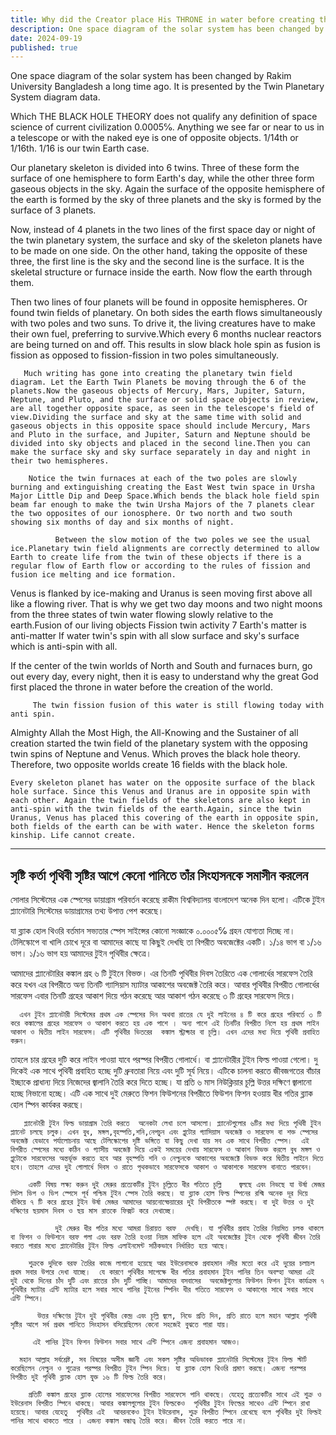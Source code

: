 ```yaml
---
title: Why did the Creator place His THRONE in water before creating the earth?
description: One space diagram of the solar system has been changed by Rakim University Bangladesh a long time ago. It is presented by the Twin Planetary System diagram data.
date: 2024-09-19
published: true
---
```


One space diagram of the solar system has been changed by Rakim University Bangladesh a long time ago. It is presented by the Twin Planetary System diagram data.

Which THE BLACK HOLE THEORY does not qualify any definition of space science of current civilization 0.0005℅. Anything we see far or near to us in a telescope or with the naked eye is one of opposite objects. 1/14th or 1/16th. 1/16 is our twin Earth case.

Our planetary skeleton is divided into 6 twins. Three of these form the surface of one hemisphere to form Earth's day, while the other three form gaseous objects in the sky. Again the surface of the opposite hemisphere of the earth is formed by the sky of three planets and the sky is formed by the surface of 3 planets.

Now, instead of 4 planets in the two lines of the first space day or night of the twin planetary system, the surface and sky of the skeleton planets have to be made on one side. On the other hand, taking the opposite of these three, the first line is the sky and the second line is the surface. It is the skeletal structure or furnace inside the earth. Now flow the earth through them.

Then two lines of four planets will be found in opposite hemispheres. Or found twin fields of planetary. On both sides the earth flows simultaneously with two poles and two suns. To drive it, the living creatures have to make their own fuel, preferring to survive.Which every 6 months nuclear reactors are being turned on and off. This results in slow black hole spin as fusion is fission as opposed to fission-fission in two poles simultaneously.

       Much writing has gone into creating the planetary twin field diagram. Let the Earth Twin Planets be moving through the 6 of the planets.Now the gaseous objects of Mercury, Mars, Jupiter, Saturn, Neptune, and Pluto, and the surface or solid space objects in review, are all together opposite space, as seen in the telescope's field of view.Dividing the surface and sky at the same time with solid and gaseous objects in this opposite space should include Mercury, Mars and Pluto in the surface, and Jupiter, Saturn and Neptune should be divided into sky objects and placed in the second line.Then you can make the surface sky and sky surface separately in day and night in their two hemispheres.

        Notice the twin furnaces at each of the two poles are slowly burning and extinguishing creating the East West twin space in Ursha Major Little Dip and Deep Space.Which bends the black hole field spin beam far enough to make the twin Ursha Majors of the 7 planets clear the two opposites of our ionosphere. Or two north and two south showing six months of day and six months of night.

              Between the slow motion of the two poles we see the usual ice.Planetary twin field alignments are correctly determined to allow Earth to create life from the twin of these objects if there is a regular flow of Earth flow or according to the rules of fission and fusion ice melting and ice formation.

Venus is flanked by ice-making and Uranus is seen moving first above all like a flowing river. That is why we get two day moons and two night moons from the three states of twin water flowing slowly relative to the earth.Fusion of our living objects Fission twin activity 7 Earth's matter is anti-matter If water twin's spin with all slow surface and sky's surface which is anti-spin with all.

If the center of the twin worlds of North and South and furnaces burn, go out every day, every night, then it is easy to understand why the great God first placed the throne in water before the creation of the world.

         The twin fission fusion of this water is still flowing today with anti spin.

Almighty Allah the Most High, the All-Knowing and the Sustainer of all creation started the twin field of the planetary system with the opposing twin spins of Neptune and Venus. Which proves the black hole theory. Therefore, two opposite worlds create 16 fields with the black hole.

    Every skeleton planet has water on the opposite surface of the black hole surface. Since this Venus and Uranus are in opposite spin with each other. Again the twin fields of the skeletons are also kept in anti-spin with the twin fields of the earth.Again, since the twin Uranus, Venus has placed this covering of the earth in opposite spin, both fields of the earth can be with water. Hence the skeleton forms kinship. Life cannot create.

---

## সৃষ্টি কর্তা পৃথিবী সৃষ্টির আগে কেনো পানিতে তাঁর সিংহাসনকে সমাসীন করলেন

সোলার সিস্টেমের এক স্পেসের ডায়াগ্রাম পরিবর্তন করেছে রাকীম বিশ্ববিদ্যালয় বাংলাদেশ অনেক দিন হলো। এটিকে টুইন প্ল‍্যানেটারি সিস্টেমের ডায়াগ্রামের তথ‍্য উপাত্ত পেশ করেছে।

যা ব্ল‍্যাক হোল থিওরি বর্তমান সভ‍্যতার স্পেস সাইন্সের কোনো সংজ্ঞাকে ০.০০০৫℅ গ্রহন যোগ‍্যতা দিচ্ছে না। টেলিস্কোপে বা খালি চোখে দূরে বা আমাদের কাছে যা কিছুই দেখছি তা বিপরীত অবজেক্টের একটি। ১/১৪ ভাগ বা ১/১৬ ভাগ। ১/১৬ ভাগ হয় আমাদের টুইন পৃথিবীর ক্ষেত্রে।

আমাদের প্ল‍্যানেটারির কঙ্কাল গ্রহ ৬ টি টুইনে বিভক্ত। এর তিনটি পৃথিবীর দিবস তৈরিতে এক গোলার্ধের সারফেস তৈরি করে যখন এর বিপরীতে অন‍্য তিনটি গ‍্যাসিয়াস ম‍্যাটার আকাশের অবজেক্ট তৈরি করে। আবার পৃথিবীর বিপরীত গোলার্ধের সারফেস এবার তিনটি গ্রহের আকাশ দিয়ে গঠন করেছে আর আকাশ গঠন করেছে ৩ টি গ্রহের সারফেস দিয়ে।

      এখন টুইন প্ল‍্যানেটারী সিস্টেমের প্রথম এক স্পেসের দিন অথবা রাতের যে দুই লাইনের ৪ টি করে গ্রহের পরিবর্তে ৩ টি করে কঙ্কালের গ্রহের সারফেস ও আকাশ করতে হয় এক পাশে । অন‍্য পাশে এই তিনটির বিপরীত নিলে হয় প্রথম লাইন আকাশ ও দ্বিতীয় লাইন সারফেস। এটি পৃথিবীর ভিতরের  কঙ্কাল স্ট্রাক্চার বা চূল্লি। এখন এদের মধ‍্য দিয়ে পৃথিবী প্রবাহিত করুন।

তাহলে চার গ্রহের দুটি করে লাইন পাওয়া যাবে  পরস্পর বিপরীত গোলার্ধে। বা প্ল‍্যানেটারীর টুইন ফিল্ড পাওয়া গেলো। দু দিকেই এক সাথে পৃথিবী প্রবাহিত হচ্ছে দুটি ধ্রুবতারা নিয়ে এবং দুটি সূর্য নিয়ে। এটিকে চালনা করতে জীবজগতের বাঁচার ইচ্ছাকে প্রাধান‍্য দিয়ে নিজেদের জ্বালানি তৈরি করে দিতে হচ্ছে। যা প্রতি ৬ মাস নিউক্লিয়ার চূল্লি  উত্তর দক্ষিণে জ্বালানো হচ্ছে নিভানো হচ্ছে। এটি এক সাথে দুই মেরুতে ফিশন ফিউশনের বিপরীতে ফিউশন ফিশন হওয়ায় ধীর গতির ব্ল‍্যাক হোল স্পিন কার্যকর করছে।

       প্ল‍্যানেটারী টুইন ফিল্ড ডায়াগ্রাম তৈরি করতে  অনেকটা লেখা চলে আসলো। প্ল‍্যানেটগুলোর ৬টির মধ‍্য দিয়ে পৃথিবী টুইন প্ল‍্যানেট চলছে চলুক। এখন বুধ, মঙ্গল,বৃহস্পতি,শনি,নেপচুন এবং প্লুটোর গ‍্যাসিয়াস অবজেক্ট ও সারফেস বা শক্ত স্পেসের  অবজেক্ট যেভাবে পর্যালোচনায় আছে টেলিস্কোপের দৃষ্টি ভঙ্গিতে যা কিছু দেখা যায় সব এক সাথে বিপরীত স্পেস।  এই বিপরীত স্পেসের মধ‍্যে কঠিন ও গ‍্যাসীয় অবজেক্ট দিয়ে একই সময়ের দেখায় সারফেস ও আকাশ বিভক্ত করলে বুধ মঙ্গল ও প্লুটোকে সারফেসের অন্তর্ভূক্ত করতে হবে আর বৃহস্পতি শনি ও নেপ্চুনকে আকাশের অবজেক্টে বিভক্ত করে দ্বিতীয় লাইনে দিতে হবে। তাহলে এদের দুই গোলার্ধে দিবস ও রাতে পৃথকভাবে সারফেসকে আকাশ ও আকাশকে সারফেস বানাতে পারবেন।

        একটি বিষয় লক্ষ‍্য করুন দুই মেরুর প্রত‍্যেকটির টুইন চূল্লিতে ধীর গতিতে চূল্লি    জ্বলছে এবং নিভছে যা উর্ষা মেজর লিটল ডিপ ও ডিপ স্পেসে পূর্ব পশ্চিম টুইন স্পেস তৈরি করছে। যা ব্ল‍্যাক হোল ফিল্ড স্পিনের রশ্মি অনেক দূর দিয়ে বাঁকিয়ে ৭ টি করে গ্রহের টুইন উর্ষা মেজর আমাদের আয়নোস্ফেয়ারের দুই বিপরীতকে স্পষ্ট করছে। বা দুই উত্তর ও দুই দক্ষিণের ছয়মাস দিবস ও ছয় মাস রাতকে ফিক্সট করে দেখাচ্ছে।

              দুই মেরুর ধীর গতির মধ‍্যে আমরা চিরায়ত বরফ  দেখছি। যা পৃথিবীর প্রবাহ তৈরির নিয়মিত চলক থাকলে বা ফিশন ও ফিউশনে বরফ গলা এবং বরফ তৈরি হওয়া নিয়ম মাফিক হলে এই অবজেক্টের টুইন থেকে পৃথিবী জীবন তৈরি করতে পারার মধ‍্যে প্ল‍্যানেটারির টুইন ফিল্ড এলাইনমেন্ট সঠিকভাবে নির্ধারিত হয়ে আছে। 

        শুক্রকে দুদিকে বরফ তৈরির কাজে লাগানো হয়েছে আর ইউরেনাসকে প্রবাহমান নদীর মতো করে এই দুয়ের চলাচল প্রথম সবার উপরে দেখা যাচ্ছে।  যে কারণে পৃথিবীর সাপেক্ষে ধীর গতির প্রবাহমান টুইন পানির তিন অবস্হা আমরা এই দুই থেকে দিনের চাঁদ দুটি এবং রাতের চাঁদ দুটি পাচ্ছি। আমাদের বসবাসের  অবজেক্টগুলোর ফিউশন ফিশন টুইন কার্যক্রম ৭ পৃথিবীর ম‍্যাটার এন্টি ম‍্যাটার হলে সবার সাথে পানির টুইনের স্পিনিং ধীর গতিতে সারফেস ও আকাশের সাথে সবার সাথে এন্টি স্পিনে।
         
          উত্তর দক্ষিণের টুইন দুই পৃথিবীর কেন্দ্র এবং চূল্লি জ্বলে, নিভে প্রতি দিন, প্রতি রাতে হলে মহান আল্লাহ পৃথিবী সৃষ্টির আগে সর্ব প্রথম পানিতে সিংহাসন বসিয়েছিলেন কেনো সহজেই বুঝতে পারা যায়।

         এই পানির টুইন ফিশন ফিউশন সবার সাথে এন্টি স্পিনে এজন‍্য প্রবাহমান আজও। 

      মহান আল্লাহ সর্বশ্রেষ্ট, সব বিষয়ের অসীম জ্ঞানী এবং সকল সৃষ্টির অভিভাবক প্ল‍্যানেটারি সিস্টেমের টুইন ফিল্ড স্টার্ট করেছিলেন নেপ্চুন ও শুক্রের পরস্পর বিপরীত টুইন স্পিন দিয়ে। যা ব্ল‍্যাক হোল থিওরি প্রমাণ করছে। এজন‍্য পরস্পর বিপরীত দুই পৃথিবী ব্ল‍্যাক হোল যুক্ত ১৬ টি ফিল্ড তৈরি করে। 
      
        প্রতিটি কঙ্কাল গ্রহের ব্ল‍্যাক হোলের সারফেসের বিপরীত সারফেসে পানি থাকছে। যেহেতু প্রত‍্যেকটির সাথে এই শুক্র ও ইউরেনাস বিপরীত স্পিনে থাকছে। আবার কঙ্কালগুলোর টুইন ফিল্ডকেও  পৃথিবীর টুইন ফিল্ডের সাথেও এন্টি স্পিনে রাখা হয়েছে। আবার যেহেতু  পৃথিবীর এই  আবরনকেও টুইন ইউরেনাস, শুক্র বিপরীত স্পিনে রেখেছে বলে পৃথিবীর দুই ফিল্ডই পানির সাথে থাকতে পারে । এজন‍্য কঙ্কাল বন্ধাত্ব তৈরি করে। জীবন তৈরি করতে পারে না।
